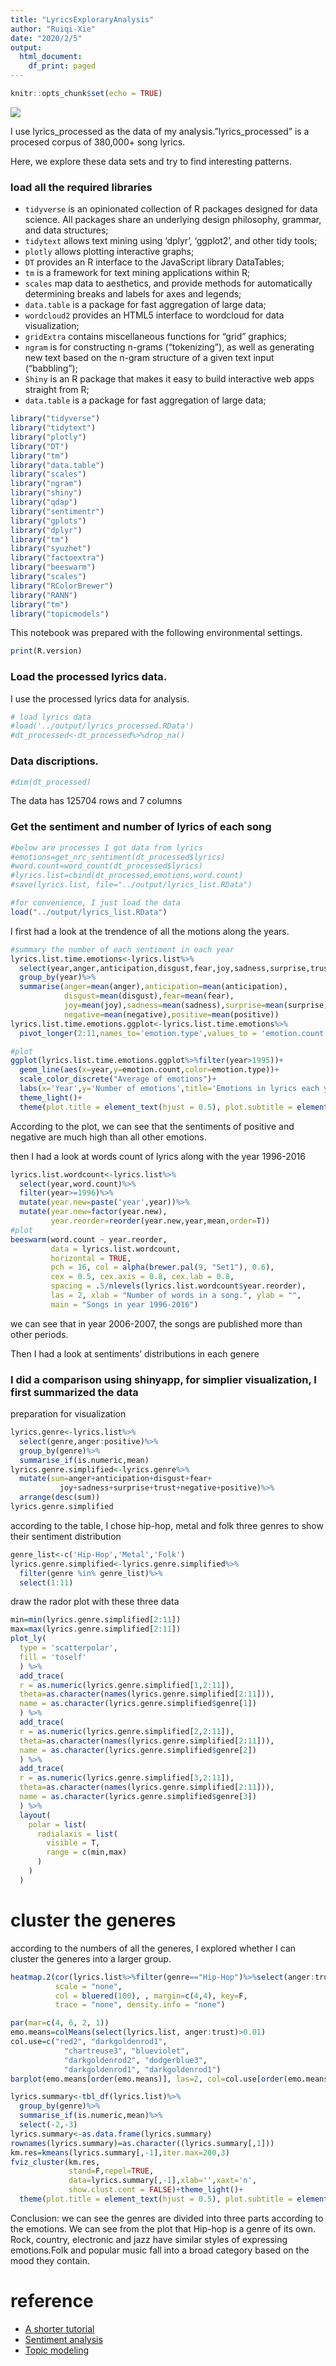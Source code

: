 ---
title: "LyricsExploraryAnalysis"
author: "Ruiqi-Xie"
date: "2020/2/5"
output:
  html_document:
    df_print: paged
---
```{r setup, include=FALSE}
knitr::opts_chunk$set(echo = TRUE)
```
![](D:/pic1.jpg)

I use lyrics_processed as the data of my analysis."lyrics_processed" is a procesed corpus of 380,000+ song lyrics. 

Here, we explore these data sets and try to find interesting patterns.

### load all the required libraries

+ `tidyverse` is an opinionated collection of R packages designed for data science. All packages share an underlying design philosophy, grammar, and data structures;
+ `tidytext` allows text mining using 'dplyr', 'ggplot2', and other tidy tools;
+ `plotly` allows plotting interactive graphs;
+ `DT` provides an R interface to the JavaScript library DataTables;
+ `tm` is a framework for text mining applications within R;
+ `scales` map data to aesthetics, and provide methods for automatically determining breaks and labels for axes and legends;
+ `data.table` is a package for fast aggregation of large data;
+ `wordcloud2` provides an HTML5 interface to wordcloud for data visualization;
+ `gridExtra` contains miscellaneous functions for "grid" graphics;
+ `ngram` is for constructing n-grams (“tokenizing”), as well as generating new text based on the n-gram structure of a given text input (“babbling”);
+ `Shiny` is an R package that makes it easy to build interactive web apps straight from R;
+ `data.table` is a package for fast aggregation of large data;

```{r, message=FALSE, warning=FALSE}
library("tidyverse")
library("tidytext")
library("plotly")
library("DT")
library("tm")
library("data.table")
library("scales")
library("ngram")
library("shiny")
library("qdap")
library("sentimentr")
library("gplots")
library("dplyr")
library("tm")
library("syuzhet")
library("factoextra")
library("beeswarm")
library("scales")
library("RColorBrewer")
library("RANN")
library("tm")
library("topicmodels")
```

This notebook was prepared with the following environmental settings.

```{r}
print(R.version)
```

### Load the processed lyrics data.
I use the processed lyrics data for analysis.

```{r, eval = FALSE, message=FALSE, warning=FALSE}
# load lyrics data
#load('../output/lyrics_processed.RData')
#dt_processed<-dt_processed%>%drop_na()
```

### Data discriptions.

```{r}
#dim(dt_processed)
```

The data has 125704 rows and 7 columns

### Get the sentiment and number of lyrics of each song

```{r}
#below are processes I got data from lyrics
#emotions=get_nrc_sentiment(dt_processed$lyrics)
#word.count=word_count(dt_processed$lyrics)
#lyrics.list=cbind(dt_processed,emotions,word.count)
#save(lyrics.list, file="../output/lyrics_list.RData")

#for convenience, I just load the data
load("../output/lyrics_list.RData")
```

I first had a look at the trendence of all the motions along the years. 

```{r,fig.height=7, fig.width=7}
#summary the number of each sentiment in each year
lyrics.list.time.emotions<-lyrics.list%>%
  select(year,anger,anticipation,disgust,fear,joy,sadness,surprise,trust,negative,positive)%>%
  group_by(year)%>%
  summarise(anger=mean(anger),anticipation=mean(anticipation),
            disgust=mean(disgust),fear=mean(fear),
            joy=mean(joy),sadness=mean(sadness),surprise=mean(surprise),trust=mean(trust),
            negative=mean(negative),positive=mean(positive))
lyrics.list.time.emotions.ggplot<-lyrics.list.time.emotions%>%
  pivot_longer(2:11,names_to='emotion.type',values_to = 'emotion.count')

#plot
ggplot(lyrics.list.time.emotions.ggplot%>%filter(year>1995))+
  geom_line(aes(x=year,y=emotion.count,color=emotion.type))+
  scale_color_discrete("Average of emotions")+
  labs(x='Year',y='Number of emotions',title='Emotions in lyrics each year')+
  theme_light()+
  theme(plot.title = element_text(hjust = 0.5), plot.subtitle = element_text(hjust = 0.5))

```


According to the plot, we can see that the sentiments of positive and negative are much high than all other emotions.

then I had a look at words count of lyrics along with the year 1996-2016

```{r,fig.height=8, fig.width=7}
lyrics.list.wordcount<-lyrics.list%>%
  select(year,word.count)%>%
  filter(year>=1996)%>%
  mutate(year.new=paste('year',year))%>%
  mutate(year.new=factor(year.new),
         year.reorder=reorder(year.new,year,mean,order=T))
#plot
beeswarm(word.count ~ year.reorder, 
         data = lyrics.list.wordcount,
         horizontal = TRUE, 
         pch = 16, col = alpha(brewer.pal(9, "Set1"), 0.6), 
         cex = 0.5, cex.axis = 0.8, cex.lab = 0.8,
         spacing = .5/nlevels(lyrics.list.wordcount$year.reorder),
         las = 2, xlab = "Number of words in a song.", ylab = "",
         main = "Songs in year 1996-2016")
```


we can see that in year 2006-2007, the songs are published more than other periods.

Then I had a look at sentiments' distributions in each genere

### I did a comparison using shinyapp, for simplier visualization, I first summarized the data

preparation for visualization
```{r}
lyrics.genre<-lyrics.list%>%
  select(genre,anger:positive)%>%
  group_by(genre)%>%
  summarise_if(is.numeric,mean)
lyrics.genre.simplified<-lyrics.genre%>%
  mutate(sum=anger+anticipation+disgust+fear+
           joy+sadness+surprise+trust+negative+positive)%>%
  arrange(desc(sum))
lyrics.genre.simplified
```

according to the table, I chose hip-hop, metal and folk three genres to show their sentiment distribution

```{r, message=FALSE, warning=FALSE}
genre_list<-c('Hip-Hop','Metal','Folk')
lyrics.genre.simplified<-lyrics.genre.simplified%>%
  filter(genre %in% genre_list)%>%
  select(1:11)
```

draw the rador plot with these three data

```{r,fig.height=8, fig.width=7}
min=min(lyrics.genre.simplified[2:11])
max=max(lyrics.genre.simplified[2:11])
plot_ly(
  type = 'scatterpolar',
  fill = 'toself'
  ) %>%
  add_trace(
  r = as.numeric(lyrics.genre.simplified[1,2:11]),
  theta=as.character(names(lyrics.genre.simplified[2:11])),
  name = as.character(lyrics.genre.simplified$genre[1])
  ) %>%
  add_trace(
  r = as.numeric(lyrics.genre.simplified[2,2:11]),
  theta=as.character(names(lyrics.genre.simplified[2:11])),
  name = as.character(lyrics.genre.simplified$genre[2])
  ) %>%
  add_trace(
  r = as.numeric(lyrics.genre.simplified[3,2:11]),
  theta=as.character(names(lyrics.genre.simplified[2:11])),
  name = as.character(lyrics.genre.simplified$genre[3])
  ) %>%
  layout(
    polar = list(
      radialaxis = list(
        visible = T,
        range = c(min,max)
      )
    )
  )

```

# cluster the generes
according to the numbers of all the generes, I explored whether I can cluster the generes into a larger group.

```{r,fig.height=8, fig.width=8}
heatmap.2(cor(lyrics.list%>%filter(genre=="Hip-Hop")%>%select(anger:trust)), 
          scale = "none", 
          col = bluered(100), , margin=c(4,4), key=F,
          trace = "none", density.info = "none")

par(mar=c(4, 6, 2, 1))
emo.means=colMeans(select(lyrics.list, anger:trust)>0.01)
col.use=c("red2", "darkgoldenrod1", 
            "chartreuse3", "blueviolet",
            "darkgoldenrod2", "dodgerblue3", 
            "darkgoldenrod1", "darkgoldenrod1")
barplot(emo.means[order(emo.means)], las=2, col=col.use[order(emo.means)], horiz=T, main="Hip Hop")
```


```{r, fig.width = 6, fig.height = 6}
lyrics.summary<-tbl_df(lyrics.list)%>%
  group_by(genre)%>%
  summarise_if(is.numeric,mean)%>%
  select(-2,-3)
lyrics.summary<-as.data.frame(lyrics.summary)
rownames(lyrics.summary)=as.character((lyrics.summary[,1]))
km.res=kmeans(lyrics.summary[,-1],iter.max=200,3)
fviz_cluster(km.res,
             stand=F,repel=TRUE,
             data=lyrics.summary[,-1],xlab='',xaxt='n',
             show.clust.cent = FALSE)+theme_light()+
  theme(plot.title = element_text(hjust = 0.5), plot.subtitle = element_text(hjust = 0.5))

```


Conclusion: we can see the genres are divided into three parts according to the emotions. 
We can see from the plot that Hip-hop is a genre of its own. Rock, country, electronic and jazz have similar styles of expressing emotions.Folk and popular music fall into a broad category based on the mood they contain.


# reference
+ [A shorter tutorial](https://www.digitalocean.com/community/tutorials/how-to-work-with-language-data-in-python-3-using-the-natural-language-toolkit-nltk)
+ [Sentiment analysis](https://pythonspot.com/en/python-sentiment-analysis/)
+ [Topic modeling](https://medium.com/@aneesha/topic-modeling-with-scikit-learn-e80d33668730)
